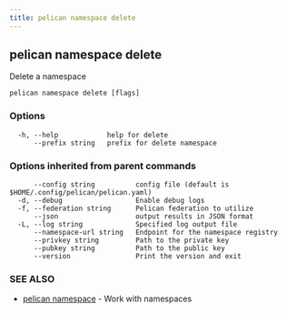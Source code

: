 ```yaml
---
title: pelican namespace delete
---
```


## pelican namespace delete

Delete a namespace

```
pelican namespace delete [flags]
```

### Options

```
  -h, --help            help for delete
      --prefix string   prefix for delete namespace
```

### Options inherited from parent commands

```
      --config string          config file (default is $HOME/.config/pelican/pelican.yaml)
  -d, --debug                  Enable debug logs
  -f, --federation string      Pelican federation to utilize
      --json                   output results in JSON format
  -L, --log string             Specified log output file
      --namespace-url string   Endpoint for the namespace registry
      --privkey string         Path to the private key
      --pubkey string          Path to the public key
      --version                Print the version and exit
```

### SEE ALSO

* [pelican namespace](/commands-reference/namespace/)	 - Work with namespaces
